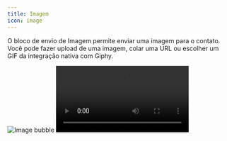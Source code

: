 ```yaml
---
title: Imagem
icon: image
---
```


O bloco de envio de Imagem permite enviar uma imagem para o contato. Você pode fazer upload de uma imagem, colar uma URL ou escolher um GIF da integração nativa com Giphy.

<Tabs>
  <Tab title="Fluxo">
    <Frame style={{ maxWidth: '400px' }}>
      <img
        src="/images/blocks/outputs/image.gif"
        alt="Image bubble"
        className="rounded-lg"
      />
    </Frame>
  </Tab>
  <Tab title="Conversa">
    <video
      style={{ maxWidth: '400px' }}
      controls
      autoPlay
      className="rounded-lg"
      src="/images/blocks/outputs/image-chat.webm"
    ></video>
  </Tab>
</Tabs>
